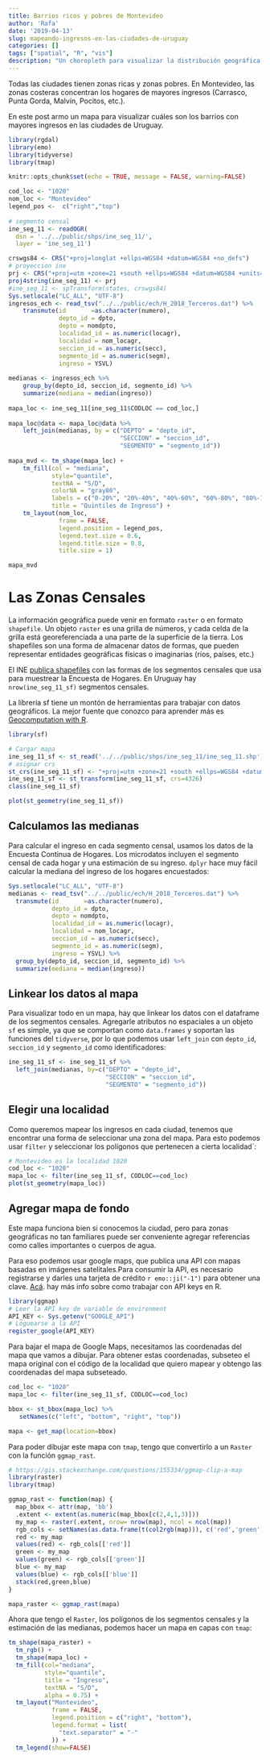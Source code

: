 ```yaml
---
title: Barrios ricos y pobres de Montevideo
author: 'Rafa'
date: '2019-04-13'
slug: mapeando-ingresos-en-las-ciudades-de-uruguay
categories: []
tags: ["spatial", "R", "vis"]
description: "Un choropleth para visualizar la distribución geográfica de la riqueza en Montevideo."
---
```



Todas las ciudades tienen zonas ricas y zonas pobres. En Montevideo, las zonas costeras concentran los hogares de mayores ingresos (Carrasco, Punta Gorda, Malvín, Pocitos, etc.). 

En este post armo un mapa para visualizar cuáles son los barrios con mayores ingresos en las ciudades de Uruguay. 

```r
library(rgdal)
library(emo)
library(tidyverse)
library(tmap)

knitr::opts_chunk$set(echo = TRUE, message = FALSE, warning=FALSE)

cod_loc <- "1020"
nom_loc <- "Montevideo"
legend_pos <-  c("right","top")
  
# segmento censal
ine_seg_11 <- readOGR(
  dsn = '../../public/shps/ine_seg_11/',
  layer = 'ine_seg_11')

crswgs84 <- CRS("+proj=longlat +ellps=WGS84 +datum=WGS84 +no_defs")
# proyeccion ine
prj <- CRS("+proj=utm +zone=21 +south +ellps=WGS84 +datum=WGS84 +units=m +no_defs")
proj4string(ine_seg_11) <- prj
#ine_seg_11 <- spTransform(states, crswgs84)
Sys.setlocale("LC_ALL", "UTF-8")
ingresos_ech <- read_tsv("../../public/ech/H_2018_Terceros.dat") %>% 
    transmute(id       =as.character(numero),
              depto_id = dpto, 
              depto = nomdpto,
              localidad_id = as.numeric(locagr),
              localidad = nom_locagr,
              seccion_id = as.numeric(secc),
              segmento_id = as.numeric(segm),
              ingreso = YSVL)
  
medianas <- ingresos_ech %>% 
    group_by(depto_id, seccion_id, segmento_id) %>% 
    summarize(mediana = median(ingreso))
  
mapa_loc <- ine_seg_11[ine_seg_11$CODLOC == cod_loc,]
  
mapa_loc@data <- mapa_loc@data %>% 
    left_join(medianas, by = c("DEPTO" = "depto_id",
                               "SECCION" = "seccion_id",
                               "SEGMENTO" = "segmento_id"))
  
mapa_mvd <- tm_shape(mapa_loc) +
    tm_fill(col = "mediana", 
            style="quantile", 
            textNA = "S/D",
            colorNA = "gray80",
            labels = c("0-20%", "20%-40%", "40%-60%", "60%-80%", "80%-100%"),
            title = "Quintiles de Ingreso") +
    tm_layout(nom_loc, 
              frame = FALSE,
              legend.position = legend_pos,
              legend.text.size = 0.6,
              legend.title.size = 0.8, 
              title.size = 1)

```



<!-- En este post quiero visualizar la distribución del ingreso en las ciudades de Uruguay. En Montevideo sabemos que la zona costera es donde se concentran los hogares de mayores ingresos  -->

<!-- Para visualizar esta estructura, linkeo los datos de la [Encuesta Continua de Hogares](http://ine.gub.uy/web/guest/encuesta-continua-de-hogares1) con un mapa de los segmentos censales del país. -->

<!-- TODO: Refactor using chunk names -->
```r
mapa_mvd
```

# Las Zonas Censales
La información geográfica puede venir en formato `raster` o en formato `shapefile`. Un objeto `raster` es una grilla de números, y cada celda de la grilla está georeferenciada a una parte de la superficie de la tierra. Los shapefiles son una forma de almacenar datos de formas, que pueden representar entidades geográficas físicas o imaginarias (ríos, países, etc.)

El INE [publica shapefiles](http://ine.gub.uy/mapas-vectoriales) con las formas de los segmentos censales que usa para muestrear la Encuesta de Hogares. En Uruguay hay `nrow(ine_seg_11_sf)` segmentos censales.

La librería sf tiene un montón de herramientas para trabajar con datos geográficos. La mejor fuente que conozco para aprender más es [Geocomputation with R](https://geocompr.robinlovelace.net/). 

```r
library(sf)

# Cargar mapa
ine_seg_11_sf <- st_read('../../public/shps/ine_seg_11/ine_seg_11.shp')
# asignar crs
st_crs(ine_seg_11_sf) <- "+proj=utm +zone=21 +south +ellps=WGS84 +datum=WGS84 +units=m +no_defs"
ine_seg_11_sf <- st_transform(ine_seg_11_sf, crs=4326)
class(ine_seg_11_sf)
```

```r
plot(st_geometry(ine_seg_11_sf))
```

## Calculamos las medianas
Para calcular el ingreso en cada segmento censal, usamos los datos de la Encuesta Continua de Hogares. Los microdatos incluyen el segmento censal de cada hogar y una estimación de su ingreso. `dplyr` hace muy fácil calcular la mediana del ingreso de los hogares encuestados:
```r
Sys.setlocale("LC_ALL", "UTF-8")
medianas <- read_tsv("../../public/ech/H_2018_Terceros.dat") %>% 
  transmute(id       =as.character(numero),
            depto_id = dpto, 
            depto = nomdpto,
            localidad_id = as.numeric(locagr),
            localidad = nom_locagr,
            seccion_id = as.numeric(secc),
            segmento_id = as.numeric(segm),
            ingreso = YSVL) %>% 
  group_by(depto_id, seccion_id, segmento_id) %>% 
  summarize(mediana = median(ingreso))
```

## Linkear los datos al mapa

Para visualizar todo en un mapa, hay que linkear los datos con el dataframe de los segmentos censales. Agregarle atributos no espaciales a un objeto `sf` es simple, ya que se comportan como `data.frames` y soportan las funciones del `tidyverse`, por lo que podemos usar `left_join` con `depto_id`, `seccion_id` y `segmento_id` como identificadores:

```r
ine_seg_11_sf <- ine_seg_11_sf %>% 
  left_join(medianas, by=c("DEPTO" = "depto_id",
                           "SECCION" = "seccion_id",
                           "SEGMENTO" = "segmento_id"))


```


## Elegir una localidad

Como queremos mapear los ingresos en cada ciudad, tenemos que encontrar una forma de seleccionar una zona del mapa. Para esto podemos usar `filter` y seleccionar los polígonos que pertenecen a cierta localidad`:

```r
# Montevideo es la localidad 1020
cod_loc <- "1020"
mapa_loc <- filter(ine_seg_11_sf, CODLOC==cod_loc)
plot(st_geometry(mapa_loc))
```

## Agregar mapa de fondo

Este mapa funciona bien si conocemos la ciudad, pero para zonas geográficas no tan familiares puede ser conveniente agregar referencias como calles importantes o cuerpos de agua. 

Para eso podemos usar google maps, que publica una API con mapas basadas en imágenes satelitales.Para consumir la API, es necesario registrarse y darles una tarjeta de crédito `r emo::ji("-1")` para obtener una clave. [Acá](https://cran.r-project.org/web/packages/httr/vignettes/secrets.html). hay más info sobre como trabajar con API keys en R.

```r
library(ggmap)
# Leer la API key de variable de environment
API_KEY <- Sys.getenv("GOOGLE_API")
# Loguearse a la API
register_google(API_KEY)
```
Para bajar el mapa de Google Maps, necesitamos las coordenadas del mapa que vamos a dibujar. Para obtener estas coordenadas, subseteo el mapa original con el código de la localidad que quiero mapear y obtengo las coordenadas del mapa subseteado.

```r

cod_loc <- "1020"
mapa_loc <- filter(ine_seg_11_sf, CODLOC==cod_loc)

bbox <- st_bbox(mapa_loc) %>% 
   setNames(c("left", "bottom", "right", "top"))

mapa <- get_map(location=bbox)
```
Para poder dibujar este mapa con `tmap`, tengo que convertirlo a un `Raster` con la función `ggmap_rast`.

```r
# https://gis.stackexchange.com/questions/155334/ggmap-clip-a-map
library(raster)
library(tmap)

ggmap_rast <- function(map) {
  map_bbox <- attr(map, 'bb') 
  .extent <- extent(as.numeric(map_bbox[c(2,4,1,3)]))
  my_map <- raster(.extent, nrow= nrow(map), ncol = ncol(map))
  rgb_cols <- setNames(as.data.frame(t(col2rgb(map))), c('red','green','blue'))
  red <- my_map
  values(red) <- rgb_cols[['red']]
  green <- my_map
  values(green) <- rgb_cols[['green']]
  blue <- my_map
  values(blue) <- rgb_cols[['blue']]
  stack(red,green,blue)
}

mapa_raster <- ggmap_rast(mapa)
```

Ahora que tengo el `Raster`, los polígonos de los segmentos censales y la estimación de las medianas, podemos hacer un mapa en capas con `tmap`:
```r

tm_shape(mapa_raster) + 
  tm_rgb() + 
  tm_shape(mapa_loc) +
  tm_fill(col="mediana", 
          style="quantile",
          title = "Ingreso",
          textNA = "S/D",
          alpha = 0.75) + 
  tm_layout("Montevideo", 
            frame = FALSE,
            legend.position = c("right", "bottom"),
            legend.format = list(
              "text.separator" = "-"
            )) +
  tm_legend(show=FALSE)
```


<!-- # Otras localidades -->

<!-- `tmap` nos permite dibujar un mapa con todos los elementos que vinimos desarrollando en distintas capas. También tiene una función que permite armar grillas de mapas.  -->

<!-- Podemos hacer el mismo mapa para otras localidades: -->

<!-- ```{r} -->

<!-- # salto: 15120 -->
<!-- mapa_loc <- filter(ine_seg_11_sf, CODLOC=="15120") -->
<!-- bbox <- st_bbox(mapa_loc) %>%  -->
<!--     setNames(c("left", "bottom", "right", "top")) -->

<!-- mapa_raster <- get_map(location=bbox) %>%  -->
<!--     ggmap_rast() -->

<!-- mapa_salto <- tm_shape(mapa_raster) +  -->
<!--     tm_rgb() +  -->
<!--     tm_shape(mapa_loc) + -->
<!--     tm_fill(col="mediana",  -->
<!--           style="quantile", -->
<!--           title = "Ingreso", -->
<!--           textNA = "S/D", -->
<!--           alpha = 0.75) +  -->
<!--   tm_layout("Salto",  -->
<!--             frame = FALSE, -->
<!--             legend.position = legend_pos, -->
<!--             legend.format = list( -->
<!--               "text.separator" = "-" -->
<!--             )) -->
<!-- ``` -->

<!-- ```{r} -->
<!-- # Durazno: 6220 -->
<!-- mapa_loc <- filter(ine_seg_11_sf, CODLOC=="6220") -->
<!-- bbox <- st_bbox(mapa_loc) %>%  -->
<!--     setNames(c("left", "bottom", "right", "top")) -->

<!-- mapa_raster <- get_map(location=bbox) %>%  -->
<!--     ggmap_rast() -->

<!-- mapa_durazno <- tm_shape(mapa_raster) +  -->
<!--     tm_rgb() +  -->
<!--     tm_shape(mapa_loc) + -->
<!--     tm_fill(col="mediana",  -->
<!--           style="quantile", -->
<!--           title = "Ingreso", -->
<!--           textNA = "S/D", -->
<!--           alpha = 0.75) +  -->
<!--   tm_layout("Durazno",  -->
<!--             frame = FALSE, -->
<!--             legend.position = legend_pos, -->
<!--             legend.format = list( -->
<!--               "text.separator" = "-" -->
<!--             )) -->
<!-- ``` -->
<!-- Para sacar varios mapas a la vez podemos combinar `tmap_arrange` con esta función: -->
<!-- ```{r} -->
<!-- tmap_arrange( -->
<!--             mapa_salto, -->
<!--             mapa_durazno, -->
<!--             ncol = 1) -->
<!-- ``` -->


